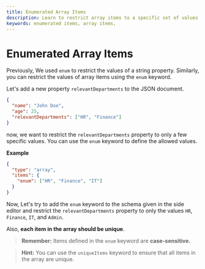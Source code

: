 ```yaml
---
title: Enumerated Array Items
description: Learn to restrict array items to a specific set of values.
keywords: enumerated items, array items, 
---
```



# Enumerated Array Items

Previously, We used `enum` to restrict the values of a string property. Similarly, you can restrict the values of array items using the `enum` keyword.

Let's add a new property `relevantDepartments` to the JSON document.
```json highlightLineStart={4}
{
  "name": "John Doe",
  "age": 25,
  "relevantDepartments": ["HR", "Finance"]
}
```

now, we want to restrict the `relevantDepartments` property to only a few specific values. You can use the `enum` keyword to define the allowed values.

**Example**

```json
{
  "type": "array",
  "items": {
    "enum": ["HR", "Finance", "IT"]
  }
}
```

Now, Let's try to add the `enum` keyword to the schema given in the side editor and restrict the `relevantDepartments` property to only the values `HR`, `Finance`, `IT`, and `Admin`.

Also, **each item in the array should be unique**. 

> **Remember:** Items defined in the `enum` keyword are **case-sensitive.**


> **Hint:** You can use the `uniqueItems` keyword to ensure that all items in the array are unique.
